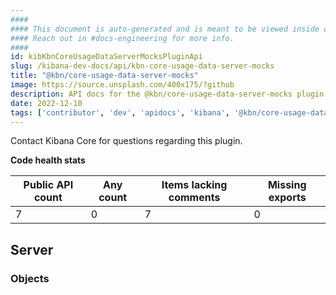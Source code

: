 ```yaml
---
####
#### This document is auto-generated and is meant to be viewed inside our experimental, new docs system.
#### Reach out in #docs-engineering for more info.
####
id: kibKbnCoreUsageDataServerMocksPluginApi
slug: /kibana-dev-docs/api/kbn-core-usage-data-server-mocks
title: "@kbn/core-usage-data-server-mocks"
image: https://source.unsplash.com/400x175/?github
description: API docs for the @kbn/core-usage-data-server-mocks plugin
date: 2022-12-10
tags: ['contributor', 'dev', 'apidocs', 'kibana', '@kbn/core-usage-data-server-mocks']
---
```




Contact Kibana Core for questions regarding this plugin.

**Code health stats**

| Public API count  | Any count | Items lacking comments | Missing exports |
|-------------------|-----------|------------------------|-----------------|
| 7 | 0 | 7 | 0 |

## Server

### Objects
<DocDefinitionList data={kbnCoreUsageDataServerMocksObj.server.objects}/>

